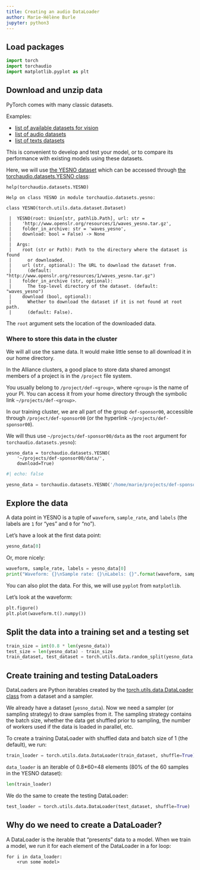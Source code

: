 ```yaml
---
title: Creating an audio DataLoader
author: Marie-Hélène Burle
jupyter: python3
---
```


## Load packages

```python
import torch
import torchaudio
import matplotlib.pyplot as plt
```

## Download and unzip data

PyTorch comes with many classic datasets.

:::{.example}

Examples:

- [list of available datasets for vision](https://pytorch.org/vision/stable/datasets.html)
- [list of audio datasets](https://pytorch.org/audio/stable/datasets.html?highlight=dataset#module-torchaudio.datasets)
- [list of texts datasets](https://pytorch.org/text/stable/datasets.html?highlight=dataset)

:::

This is convenient to develop and test your model, or to compare its performance with existing models using these datasets.

Here, we will use [the YESNO dataset](https://www.openslr.org/1/) which can be accessed through [the torchaudio.datasets.YESNO class](https://pytorch.org/audio/stable/datasets.html#torchaudio.datasets.YESNO):

```.python
help(torchaudio.datasets.YESNO)
```
```
Help on class YESNO in module torchaudio.datasets.yesno:

class YESNO(torch.utils.data.dataset.Dataset)

 |  YESNO(root: Union[str, pathlib.Path], url: str =
 |    'http://www.openslr.org/resources/1/waves_yesno.tar.gz', 
 |    folder_in_archive: str = 'waves_yesno', 
 |    download: bool = False) -> None
 |  
 |  Args:
 |    root (str or Path): Path to the directory where the dataset is found 
 |      or downloaded.
 |    url (str, optional): The URL to download the dataset from.
 |      (default: "http://www.openslr.org/resources/1/waves_yesno.tar.gz")
 |    folder_in_archive (str, optional):
 |      The top-level directory of the dataset. (default: "waves_yesno")
 |    download (bool, optional):
 |      Whether to download the dataset if it is not found at root path. 
 |      (default: False).
```

The `root` argument sets the location of the downloaded data.

### Where to store this data in the cluster

We will all use the same data. It would make little sense to all download it in our home directory.

:::{.note}

In the Alliance clusters, a good place to store data shared amongst members of a project is in the `/project` file system.

You usually belong to `/project/def-<group>`, where `<group>` is the name of your PI. You can access it from your home directory through the symbolic link `~/projects/def-<group>`.

:::

In our training cluster, we are all part of the group `def-sponsor00`, accessible through `/project/def-sponsor00` (or the hyperlink `~/projects/def-sponsor00`).

We will thus use `~/projects/def-sponsor00/data` as the `root` argument for `torchaudio.datasets.yesno`):

```.python
yesno_data = torchaudio.datasets.YESNO(
    '~/projects/def-sponsor00/data/',
    download=True)
```

```python
#| echo: false

yesno_data = torchaudio.datasets.YESNO('/home/marie/projects/def-sponsor00/data/', download=True)
```

## Explore the data

A data point in YESNO is a tuple of `waveform`, `sample_rate`, and `labels` (the labels are `1` for "yes" and `0` for "no").

Let's have a look at the first data point:

```python
yesno_data[0]
```

Or, more nicely:

```python
waveform, sample_rate, labels = yesno_data[0]
print("Waveform: {}\nSample rate: {}\nLabels: {}".format(waveform, sample_rate, labels))
```

You can also plot the data. For this, we will use `pyplot` from `matplotlib`.

Let's look at the waveform:

```python
plt.figure()
plt.plot(waveform.t().numpy())
```

## Split the data into a training set and a testing set

```python
train_size = int(0.8 * len(yesno_data))
test_size = len(yesno_data) - train_size
train_dataset, test_dataset = torch.utils.data.random_split(yesno_data, [train_size, test_size])
```

## Create training and testing DataLoaders

DataLoaders are Python iterables created by the [torch.utils.data.DataLoader class](https://pytorch.org/docs/stable/data.html#torch.utils.data.DataLoader) from a dataset and a sampler.

We already have a dataset (`yesno_data`). Now we need a sampler (or sampling strategy) to draw samples from it. The sampling strategy contains the batch size, whether the data get shuffled prior to sampling, the number of workers used if the data is loaded in parallel, etc.

To create a training DataLoader with shuffled data and batch size of 1 (the default), we run:

```python
train_loader = torch.utils.data.DataLoader(train_dataset, shuffle=True)
```

`data_loader` is an iterable of 0.8*60=48 elements (80% of the 60 samples in the YESNO dataset):

```python
len(train_loader)
```

We do the same to create the testing DataLoader:

```python
test_loader = torch.utils.data.DataLoader(test_dataset, shuffle=True)
```

## Why do we need to create a DataLoader?

A DataLoader is the iterable that "presents" data to a model. When we train a model, we run it for each element of the DataLoader in a for loop:

```.python
for i in data_loader:
    <run some model>
```
